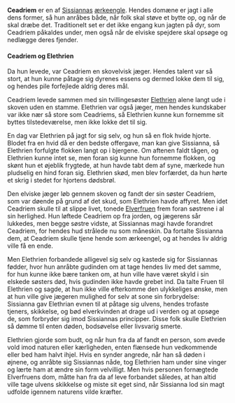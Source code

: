 {{title:Ceadriem}}
{{author:Laura Holmegaard}}
{{timestamp:2010-12-31T18:27:15Z}}
{{copyright:Ceadriem}}
'''Ceadriem''' er en af [[Sissianna|Sissiannas]] [[ærkeengel|ærkeengle]]. Hendes domæne er jagt i alle dens former, så hun anråbes både, når folk skal støve et bytte op, og når de skal dræbe det. Traditionelt set er det ikke engang kun jagten på dyr, som Ceadriem påkaldes under, men også når de elviske spejdere skal opsøge og nedlægge deres fjender.

====Ceadriem og Elethrien====
Da hun levede, var Ceadriem en skovelvisk jæger. Hendes talent var så stort, at hun kunne påtage sig dyrenes essens og dermed lokke dem til sig, og hendes pile forfejlede aldrig deres mål.

Ceadriem levede sammen med sin tvillingesøster [[Elethrien]] alene langt ude i skoven uden en stamme. Elethrien var også jæger, men hendes kundskaber var ikke nær så store som Ceadriems, så Elethrien kunne kun fornemme sit byttes tilstedeværelse, men ikke lokke det til sig.

En dag var Elethrien på jagt for sig selv, og hun så en flok hvide hjorte. Blodet fra en hvid då er den bedste offergave, man kan give Sissianna, så Elethrien forfulgte flokken langt op i bjergene. Om aftenen faldt tågen, og Elethrien kunne intet se, men foran sig kunne hun fornemme flokken, og skønt hun et øjeblik frygtede, at hun havde tabt dem af syne, mærkede hun pludselig en hind foran sig. Elethrien skød, men blev forfærdet, da hun hørte et skrig i stedet for hjortens dødsbrøl.

Den elviske jæger løb gennem skoven og fandt der sin søster Ceadriem, som var døende på grund af det skud, som Elethrien havde affyret. Men idet Ceadriem skulle til at slippe livet, tonede [[Elverfruen]] frem foran søstrene i al sin herlighed. Hun løftede Ceadriem op fra jorden, og jægerens sår lukkedes, men begge søstre vidste, at Sissiannas magi havde forandret Ceadriem, for hendes hud strålede nu som måneskin. Da fortalte Sissianna dem, at Ceadriem skulle tjene hende som ærkeengel, og at hendes liv aldrig ville få en ende.

Men Elethrien forbandede alligevel sig selv og kastede sig for Sissiannas fødder, hvor hun anråbte gudinden om at tage hendes liv med det samme, for hun kunne ikke bære tanken om, at hun ville have været skyld i sin elskede søsters død, hvis gudinden ikke havde grebet ind. Da talte Fruen til Elethrien og sagde, at hun ikke ville efterkomme den ulykkeliges ønske, men at hun ville give jægeren mulighed for selv at sone sin forbrydelse: Sissianna gav Elethrian evnen til at påtage sig ulvens, hendes trofaste tjeners, skikkelse, og bød elverkvinden at drage ud i verden og at opsøge de, som forbryder sig imod Sissiannas principper. Disse folk skulle Elethrien så dømme til enten døden, bodsøvelse eller livsvarig smerte.

Elethrien gjorde som budt, og når hun fra da af fandt en person, som øvede vold imod naturen eller kærligheden, enten flænsede hun vedkommende eller bed ham halvt ihjel. Hvis en synder angrede, når han så døden i øjnene, og anråbte sig Sissiannas nåde, tog Elethrien ham under sine vinger og lærte ham at ændre sin form velvilligt. Men hvis personen fornægtede Elverfruens dom, måtte han fra da af leve forbandet således, at han altid ville tage ulvens skikkelse og miste sit eget sind, når Sissianna lod sin magt udfolde igennem naturens vilde kræfter.
